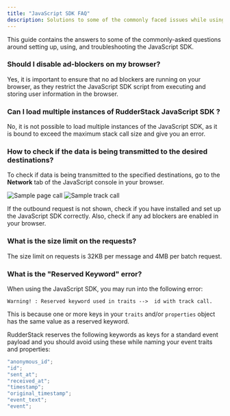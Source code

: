 ```yaml
---
title: "JavaScript SDK FAQ"
description: Solutions to some of the commonly faced issues while using the RudderStack JavaScript SDK.
---
```


This guide contains the answers to some of the commonly-asked questions around setting up, using, and troubleshooting the JavaScript SDK.

### Should I disable ad-blockers on my browser?

Yes, it is important to ensure that no ad blockers are running on your browser, as they restrict the JavaScript SDK script from executing and storing user information in the browser.

### Can I load multiple instances of RudderStack JavaScript SDK ?

No, it is not possible to load multiple instances of the JavaScript SDK, as it is bound to exceed the maximum stack call size and give you an error.

### How to check if the data is being transmitted to the desired destinations?

To check if data is being transmitted to the specified destinations, go to the **Network** tab of the JavaScript console in your browser.

<img src="../../../assets/sample-page-call.png" alt="Sample page call" />
<img src="../../../assets/sample-track-call.png" alt="Sample track call" />

If the outbound request is not shown, check if you have installed and set up the JavaScript SDK correctly. Also, check if any ad blockers are enabled in your browser.

### What is the size limit on the requests?

The size limit on requests is 32KB per message and 4MB per batch request.

### What is the "Reserved Keyword" error?

When using the JavaScript SDK, you may run into the following error: 

```Text
Warning! : Reserved keyword used in traits -->  id with track call.
```

This is because one or more keys in your `traits` and/or `properties` object has the same value as a reserved keyword.

RudderStack reserves the following keywords as keys for a standard event payload and you should avoid using these while naming your event traits and properties:

```javascript
"anonymous_id";
"id";
"sent_at";
"received_at";
"timestamp";
"original_timestamp";
"event_text";
"event";
```
